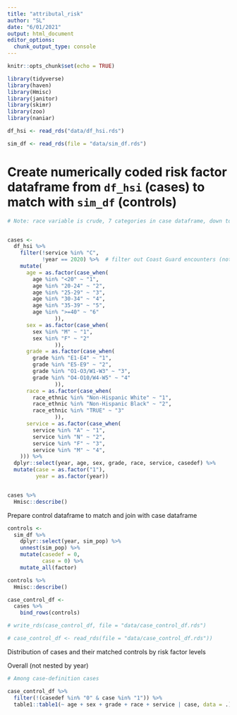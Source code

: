 ```yaml
---
title: "attributal_risk"
author: "SL"
date: "6/01/2021"
output: html_document
editor_options: 
  chunk_output_type: console
---
```


```r
knitr::opts_chunk$set(echo = TRUE)

library(tidyverse)
library(haven)
library(Hmisc)
library(janitor)
library(skimr)
library(zoo)
library(naniar)


```


```r

df_hsi <- read_rds("data/df_hsi.rds")

sim_df <- read_rds(file = "data/sim_df.rds")
```

# Create numerically coded risk factor dataframe from `df_hsi` (cases) to match with `sim_df` (controls)

```r


# Note: race variable is crude, 7 categories in case dataframe, down to 3 in control dataframe (unknowns coded with "other")


cases <-
  df_hsi %>% 
    filter(!service %in% "C",
           !year == 2020) %>%  # filter out Coast Guard encounters (not represented in controls)
    mutate(
      age = as.factor(case_when(
        age %in% "<20" ~ "1",
        age %in% "20-24" ~ "2",
        age %in% "25-29" ~ "3",
        age %in% "30-34" ~ "4",
        age %in% "35-39" ~ "5",
        age %in% ">=40" ~ "6"
               )),
      sex = as.factor(case_when(
        sex %in% "M" ~ "1",
        sex %in% "F" ~ "2"
               )),
      grade = as.factor(case_when(
        grade %in% "E1-E4" ~ "1",
        grade %in% "E5-E9" ~ "2",
        grade %in% "O1-O3/W1-W3" ~ "3",
        grade %in% "O4-O10/W4-W5" ~ "4"
               )),
      race = as.factor(case_when(
        race_ethnic %in% "Non-Hispanic White" ~ "1",
        race_ethnic %in% "Non-Hispanic Black" ~ "2",
        race_ethnic %in% "TRUE" ~ "3"
               )),
      service = as.factor(case_when(
        service %in% "A" ~ "1",
        service %in% "N" ~ "2",
        service %in% "F" ~ "3",
        service %in% "M" ~ "4",
    ))) %>% 
  dplyr::select(year, age, sex, grade, race, service, casedef) %>% 
  mutate(case = as.factor("1"),
         year = as.factor(year))


cases %>% 
  Hmisc::describe()

```


Prepare control dataframe to match and join with case dataframe 
```r

controls <-
  sim_df %>% 
    dplyr::select(year, sim_pop) %>% 
    unnest(sim_pop) %>% 
    mutate(casedef = 0,
           case = 0) %>% 
    mutate_all(factor)

controls %>% 
  Hmisc::describe()

```



```r

case_control_df <-
  cases %>% 
    bind_rows(controls)

# write_rds(case_control_df, file = "data/case_control_df.rds")

# case_control_df <- read_rds(file = "data/case_control_df.rds"))  
```


Distribution of cases and their matched controls by risk factor levels

Overall (not nested by year)

```r

# Among case-definition cases

case_control_df %>% 
  filter(!(casedef %in% "0" & case %in% "1")) %>% 
  table1::table1(~ age + sex + grade + race + service | case, data = .)


```

